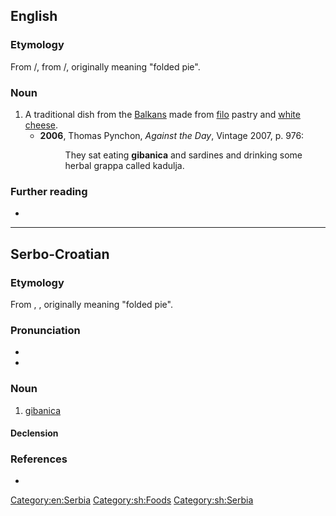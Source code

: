 ==English==

===Etymology===
From {{etyl|sh|en}} {{m|sh|gìbanica}}/{{m|sh|гѝбаница}}, from {{m|sh|gíbati}}/{{m|sh|sc=Cyrl|ги́бати||to sway, rock, swing; fold}}, originally meaning "folded pie".

===Noun===
{{en-noun|-}}

# A traditional dish from the [[Balkans]] made from [[filo]] pastry and [[white cheese]].
#* '''2006''', Thomas Pynchon, ''Against the Day'', Vintage 2007, p. 976:
#*: They sat eating '''gibanica''' and sardines and drinking some herbal grappa called kadulja.

===Further reading===
* {{pedialite}}

[[Category:en:Serbia]]

----

==Serbo-Croatian==

===Etymology===
From {{m|sh|gib}}, {{m|sh|gibati}}, originally meaning "folded pie".

===Pronunciation===
* {{IPA|/ɡǐbanit͡sa/|lang=sh}}
* {{hyphenation|gi|ba|ni|ca|lang=sh}}

===Noun===
{{sh-noun|g=f|head=gìbanica}}

# [[#English|gibanica]]

====Declension====
{{sh-decl-noun
|gibanica|gibanice
|gibanice|gibanica
|gibanici|gibanicama
|gibanicu|gibanice
|gibanice / gibanico|gibanice
|gibanici|gibanicama
|gibanicom|gibanicama
}}

===References===
* {{R:sh:HJP|fFdiXBI%3D}}

[[Category:sh:Foods]]
[[Category:sh:Serbia]]